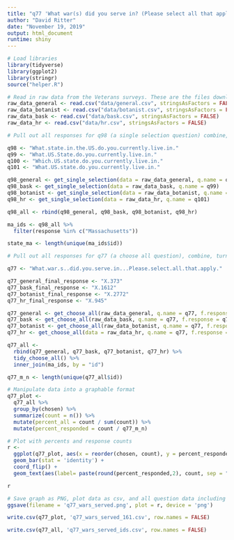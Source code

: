 ```yaml
---
title: "q77 'What war(s) did you serve in? (Please select all that apply)' (MA Veterans)"
author: "David Ritter"
date: "November 19, 2019"
output: html_document
runtime: shiny
---
```


```r
# Load libraries
library(tidyverse)
library(ggplot2)
library(stringr)
source("helper.R")
```

```r
# Read in raw data from the Veterans surveys. These are the files downloaded from survey monkey saved as a .csv
raw_data_general <- read.csv("data/general.csv", stringsAsFactors = FALSE)
raw_data_botanist <- read.csv("data/botanist.csv", stringsAsFactors = FALSE)
raw_data_bask <- read.csv("data/bask.csv", stringsAsFactors = FALSE)
raw_data_hr <- read.csv("data/hr.csv", stringsAsFactors = FALSE)
```

```r
# Pull out all responses for q98 (a single selection question) combine, then determine 'question n' (subsequent q are labeled for convenience, do not respond to survey q#)

q98 <- "What.state.in.the.US.do.you.currently.live.in."
q99 <- "What.US.State.do.you.currently.live.in."
q100 <- "Which.US.state.do.you.currently.live.in."
q101 <- "What.US.state.do.you.currently.live.in."

q98_general <- get_single_selection(data = raw_data_general, q.name = q98)
q98_bask <- get_single_selection(data = raw_data_bask, q.name = q99)
q98_botanist <- get_single_selection(data = raw_data_botanist, q.name = q100)
q98_hr <- get_single_selection(data = raw_data_hr, q.name = q101)

q98_all <- rbind(q98_general, q98_bask, q98_botanist, q98_hr)

ma_ids <- q98_all %>% 
  filter(response %in% c("Massachusetts"))

state_ma <- length(unique(ma_ids$id))
```

```r
# Pull out all responses for q77 (a choose all question), combine, turn into a tidy data format for further processing then determine 'question n'

q77 <- "What.war.s..did.you.serve.in...Please.select.all.that.apply."

q77_general_final_response <- "X.373"
q77_bask_final_response <- "X.1612"
q77_botanist_final_response <- "X.2772"
q77_hr_final_response <- "X.945"

q77_general <- get_choose_all(raw_data_general, q.name = q77, f.response = q77_general_final_response)
q77_bask <- get_choose_all(raw_data_bask, q.name = q77, f.response = q77_bask_final_response)
q77_botanist <- get_choose_all(raw_data_botanist, q.name = q77, f.response = q77_botanist_final_response)
q77_hr <- get_choose_all(data = raw_data_hr, q.name = q77, f.response = q77_hr_final_response)

q77_all <- 
  rbind(q77_general, q77_bask, q77_botanist, q77_hr) %>%
  tidy_choose_all() %>%
  inner_join(ma_ids, by = "id")

q77_m_n <- length(unique(q77_all$id))
```

```r
# Manipulate data into a graphable format
q77_plot <-
  q77_all %>%
  group_by(chosen) %>%
  summarize(count = n()) %>%
  mutate(percent_all = count / sum(count)) %>%
  mutate(percent_responded = count / q77_m_n)
```

```r
# Plot with percents and response counts
r <- 
  ggplot(q77_plot, aes(x = reorder(chosen, count), y = percent_responded)) +
  geom_bar(stat = 'identity') +
  coord_flip() +
  geom_text(aes(label= paste(round(percent_responded,2), count, sep = "***")))

r
```

```r
# Save graph as PNG, plot data as csv, and all question data including response IDs as csv (save question n and N at end of plot file as "_x.x")
ggsave(filename = 'q77_wars_served.png', plot = r, device = 'png')

write.csv(q77_plot, 'q77_wars_served_161.csv', row.names = FALSE)

write.csv(q77_all, 'q77_wars_served_ids.csv', row.names = FALSE)
```

